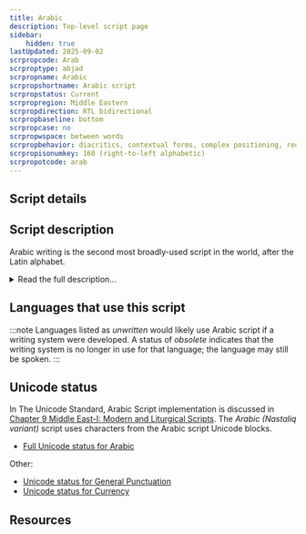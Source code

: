 ```yaml
---
title: Arabic
description: Top-level script page
sidebar:
    hidden: true
lastUpdated: 2025-09-02
scrpropcode: Arab
scrproptype: abjad
scrpropname: Arabic
scrpropshortname: Arabic script
scrpropstatus: Current
scrpropregion: Middle Eastern
scrpropdirection: RTL bidirectional
scrpropbaseline: bottom
scrpropcase: no
scrpropwspace: between words
scrpropbehavior: diacritics, contextual forms, complex positioning, required ligatures
scrpropisonumkey: 160 (right-to-left alphabetic)
scrpropotcode: arab
---
```



## Script details

<ScriptDetails />

## Script description

Arabic writing is the second most broadly-used script in the world, after the Latin alphabet.

<details>
<summary>Read the full description...</summary>It descended from the Nabataean abjad, itself a descendant of the Phoenician script, and has been used since the 4th century for writing the Arabic language. Since the words of the Prophet Muhammed can only be written in Arabic, the Arabic script has traveled far and wide with the spread of Islam and came to be used for a number of languages throughout Asia, Africa and the Middle East. Many of these are non-Semitic languages, so employ very different sound systems from spoken Arabic, and as a result the script has had to be adapted and is used slightly differently by speakers of different languages. Many African languages use an Arabic-based transcription system called _Ajami_, which is different from the original Arabic script. Romance languages such as Mozarabic or Ladino are also sometimes written in a modified Arabic script, called _Aljamiado_.

Many variations on the script have developed over time and space, but these can be broadly classified into two groups; an angular _kufic_ style which was originally used for stone inscriptions and which commonly employs no diacritics, and the _naskh_ style which is more commonly used, more rounded in form, and governed by a set of principles regulating the proportions between the letters. There are a number of variant styles included in this group, including those used in Arabic calligraphy.

Arabic letters are read from right to left. The script is an abjad; only the consonants are required to be written. The basic set of letters consists of twenty-eight consonants, although some languages use many more letters than this. Some letters can represent a consonant or a long vowel, depending on the context. An additional set of diacritics exists for writing short vowels, but its use is optional. Conventionally, for writing the Arabic language, long vowels are written and short vowels are omitted. Where a vowel is not written, readers of the script must use their knowledge of the language and its phonology to insert the appropriate vowel sound. Diacritics also exist for marking [gemination](/reference/glossary#gemination) (consonant lengthening).

Arabic is a unicameral script; there is no upper and lower case. It is also obligatorily cursive, that is, all the letters in a word must be connected wherever possible. Some letters ([a] ا, [d] ﺩ, [ð] ﺫ‎, [r] ﺭ‎, [z] ﺯ‎ and [w] ﻭ) cannot always be joined. Each letter has three contextual forms depending on whether it appears at the beginning, in the middle, or at the end of a word, as well as a basic stand-alone shape which is used when it appears at the end of a word _and_ is preceded by one of the letters listed above which cannot join on the left side. Many letters look broadly similar to one another, differing only in the placement of one or more dots above or below the letter. For example, the letters representing [ħ], [g] and [x] are all the same, except that [ħ] is unmarked, [g] has a dot in the loop of the letter and [x] has a dot above it. These dots are called _i'jam_ and form an integral part of the letter.

A number of ligatures are used in handwriting, but only one [l] + [a]  is compulsory ﻻ. A ligature is commonly used for writing the word _Allah_ 'God' .ﷲ

Latin punctuation is commonly used, with a few exceptions. The Arabic comma, question mark, and percent sign are script-specific, and there is also an Arabic triple-dot mark. In addition, there are script-specific honorific marks which may be placed above a person's name in order to confer honor or a blessing upon them. There are also Koranic annotation signs, mostly to provide guidance in chanting and singing sacred text.

The Arabic script employs two sets of numbers, _Standard_ and _Eastern Arabic_. Latin numbers, which derive from a medieval set of Arabic numbers, are also used, particularly in North Africa. Like Arabic letters, numbers are written from right to left, but with the highest value on the left, as with Latin numbers, so they must be read from left to right. There is also a numeral system known as _abjad numerals_, in which each of the 28 letters of the Arabic abjad is assigned a numeric value of units, tens or hundreds. These are combined to create larger numbers.
</details>

## Languages that use this script

:::note
Languages listed as _unwritten_ would likely use Arabic script if a writing system were developed. A status of _obsolete_ indicates that the writing system is no longer in use for that language; the language may still be spoken.
:::

<WsList script='Arab' wsMax='5' />

## Unicode status

In The Unicode Standard, Arabic Script implementation is discussed in [Chapter 9 Middle East-I: Modern and Liturgical Scripts](http://www.unicode.org/versions/latest/ch09.pdf). The _Arabic (Nastaliq variant)_ script uses characters from the Arabic script Unicode blocks.

- [Full Unicode status for Arabic](/scrlang/unicode/arab-unicode)

Other:

- [Unicode status for General Punctuation](/scrlang/unicode/x-gen-punct-unicode)
- [Unicode status for Currency](/scrlang/unicode/x-currency-unicode)


## Resources

<ScriptResources detailSummary='seemore' />

